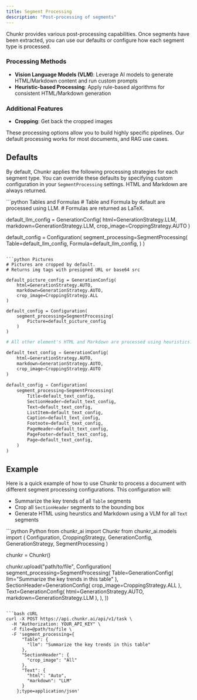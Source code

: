 ```yaml
---
title: Segment Processing
description: "Post-processing of segments"
---
```

Chunkr provides various post-processing capabilities.
Once segments have been extracted, you can use our defaults or configure how each segment type is processed.

### Processing Methods
- **Vision Language Models (VLM)**: Leverage AI models to generate HTML/Markdown content and run custom prompts
- **Heuristic-based Processing**: Apply rule-based algorithms for consistent HTML/Markdown generation

### Additional Features
- **Cropping**: Get back the cropped images

These processing options allow you to build highly specific pipelines. 
Our default processing works for most documents, and RAG use cases.

## Defaults

By default, Chunkr applies the following processing strategies for each segment type. 
You can override these defaults by specifying custom configuration in your `SegmentProcessing` settings.
HTML and Markdown are always returned.

<CodeGroup>
```python Tables and Formulas
# Table and Formula by default are processed using LLM. 
# Formulas are returned as LaTeX.

default_llm_config = GenerationConfig(
    html=GenerationStrategy.LLM,
    markdown=GenerationStrategy.LLM,
    crop_image=CroppingStrategy.AUTO
)

default_config = Configuration(
    segment_processing=SegmentProcessing(
        Table=default_llm_config,
        Formula=default_llm_config,
    )
)
```

```python Pictures
# Pictures are cropped by default.
# Returns img tags with presigned URL or base64 src

default_picture_config = GenerationConfig(
    html=GenerationStrategy.AUTO,
    markdown=GenerationStrategy.AUTO,
    crop_image=CroppingStrategy.ALL
)

default_config = Configuration(
    segment_processing=SegmentProcessing(
        Picture=default_picture_config
    )
)
```

```python Other Elements
# All other element's HTML and Markdown are processed using heuristics.

default_text_config = GenerationConfig(
    html=GenerationStrategy.AUTO,
    markdown=GenerationStrategy.AUTO,
    crop_image=CroppingStrategy.AUTO
)

default_config = Configuration(
    segment_processing=SegmentProcessing(
        Title=default_text_config,
        SectionHeader=default_text_config,
        Text=default_text_config,
        ListItem=default_text_config,
        Caption=default_text_config,
        Footnote=default_text_config,
        PageHeader=default_text_config,
        PageFooter=default_text_config,
        Page=default_text_config,
    )
)
```
</CodeGroup>

## Example

Here is a quick example of how to use Chunkr to process a document with different segment processing configurations.
This configuration will:
- Summarize the key trends of all `Table` segments
- Crop all `SectionHeader` segments to the bounding box
- Generate HTML using heurstics and Markdown using a VLM for all `Text` segments

<CodeGroup> 
```python Python
from chunkr_ai import Chunkr
from chunkr_ai.models import (
    Configuration, 
    CroppingStrategy, 
    GenerationConfig, 
    GenerationStrategy, 
    SegmentProcessing
)

chunkr = Chunkr()

chunkr.upload("path/to/file", Configuration(
    segment_processing=SegmentProcessing(
        Table=GenerationConfig(
            llm="Summarize the key trends in this table"
        ),
        SectionHeader=GenerationConfig(
            crop_image=CroppingStrategy.ALL
        ),
        Text=GenerationConfig(
            html=GenerationStrategy.AUTO, 
            markdown=GenerationStrategy.LLM
        ),
    ),
))
```

```bash cURL
curl -X POST https://api.chunkr.ai/api/v1/task \
  -H "Authorization: YOUR_API_KEY" \
  -F file=@path/to/file \
  -F 'segment_processing={
      "Table": {
        "llm": "Summarize the key trends in this table"
      },
      "SectionHeader": {
        "crop_image": "All"
      },
      "Text": {
        "html": "Auto",
        "markdown": "LLM"
      }
    };type=application/json'
```
</CodeGroup>
